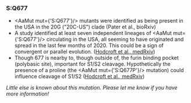 
### S:Q677
- <AaMut mut={'S:Q677'}/> mutants were identified as being present in the USA in the 20G ("20C-US") clade (<LinkExternal href="https://www.biorxiv.org/content/10.1101/2021.01.11.426287v2">Pater et al., bioRxiv</LinkExternal>)
- A study identified at least seven independent lineages of <AaMut mut={'S:Q677'}/> circulating in the USA, all seeming to have originated and spread in the last few months of 2020. This could be a sign of convergent or parallel evolution. ([Hodcroft et al., medRxiv](https://www.medrxiv.org/content/10.1101/2021.02.12.21251658v2))
- Though 677 is nearby to, though outside of, the furin binding pocket (polybasic site), important for S1/S2 cleavage. Hypothetically the presence of a proline (the <AaMut mut={'S:Q677P'}/> mutation) could influence cleavage of S1/S2 ([Hodcroft et al., medRxiv](https://www.medrxiv.org/content/10.1101/2021.02.12.21251658v2))

_Little else is known about this mutation. Please let me know if you have more information!_
